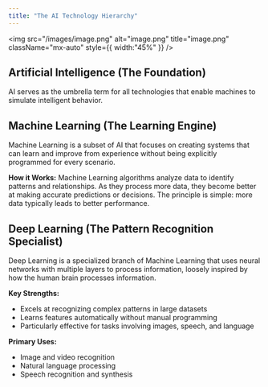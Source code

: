 ```yaml
---
title: "The AI Technology Hierarchy"
---
```


<img
  src="/images/image.png"
  alt="image.png"
  title="image.png"
  className="mx-auto"
  style={{ width:"45%" }}
/>

## Artificial Intelligence (The Foundation)

AI serves as the umbrella term for all technologies that enable machines to simulate intelligent behavior.

## Machine Learning (The Learning Engine)

Machine Learning is a subset of AI that focuses on creating systems that can learn and improve from experience without being explicitly programmed for every scenario.

**How it Works:** Machine Learning algorithms analyze data to identify patterns and relationships. As they process more data, they become better at making accurate predictions or decisions. The principle is simple: more data typically leads to better performance.

## Deep Learning (The Pattern Recognition Specialist)

Deep Learning is a specialized branch of Machine Learning that uses neural networks with multiple layers to process information, loosely inspired by how the human brain processes information.

**Key Strengths:**

- Excels at recognizing complex patterns in large datasets
- Learns features automatically without manual programming
- Particularly effective for tasks involving images, speech, and language

**Primary Uses:**

- Image and video recognition
- Natural language processing
- Speech recognition and synthesis